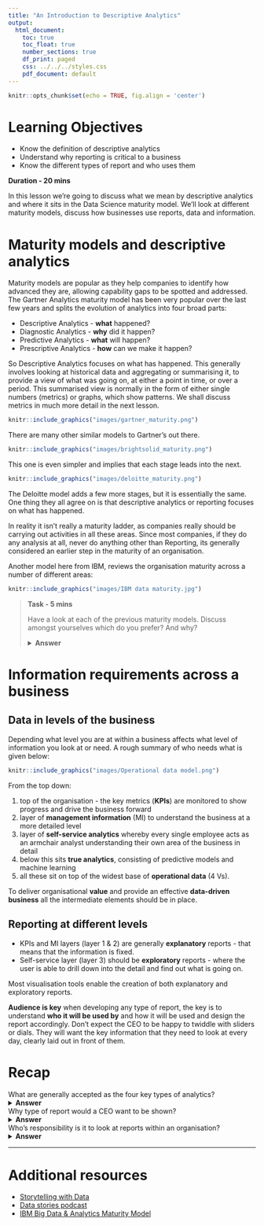```yaml
---
title: "An Introduction to Descriptive Analytics"
output:
  html_document:
    toc: true
    toc_float: true
    number_sections: true
    df_print: paged
    css: ../../../styles.css
    pdf_document: default
---
```

  
```r
knitr::opts_chunk$set(echo = TRUE, fig.align = 'center')
```

# Learning Objectives<br>

* Know the definition of descriptive analytics
* Understand why reporting is critical to a business
* Know the different types of report and who uses them

**Duration - 20 mins**<br>

In this lesson we're going to discuss what we mean by descriptive analytics and where it sits in the Data Science maturity model. We'll look at different maturity models, discuss how businesses use reports, data and information.

# Maturity models and descriptive analytics

Maturity models are popular as they help companies to identify how advanced they are, allowing capability gaps to be spotted and addressed. The Gartner Analytics maturity model has been very popular over the last few years and splits the evolution of analytics into four broad parts:

* Descriptive Analytics - **what** happened?
* Diagnostic Analytics - **why** did it happen?
* Predictive Analytics - **what** will happen?
* Prescriptive Analytics - **how** can we make it happen?

So Descriptive Analytics focuses on what has happened. This generally involves looking at historical data and aggregating or summarising it, to provide a view of what was going on, at either a point in time, or over a period. This summarised view is normally in the form of either single numbers (metrics) or graphs, which show patterns. We shall discuss metrics in much more detail in the next lesson. 

```r
knitr::include_graphics("images/gartner_maturity.png")
```

There are many other similar models to Gartner's out there.

```r
knitr::include_graphics("images/brightsolid_maturity.png")
```

This one is even simpler and implies that each stage leads into the next.

```r
knitr::include_graphics("images/deloitte_maturity.png")
```

The Deloitte model adds a few more stages, but it is essentially the same. One thing they all agree on is that descriptive analytics or reporting focuses on what has happened.

In reality it isn't really a maturity ladder, as companies really should be carrying out activities in all these areas. Since most companies, if they do any analysis at all, never do anything other than Reporting, its generally considered an earlier step in the maturity of an organisation.

Another model here from IBM, reviews the organisation maturity across a number of different areas:

```r
knitr::include_graphics("images/IBM data maturity.jpg")
```

<blockquote class='task'>
**Task - 5 mins** 

Have a look at each of the previous maturity models.
Discuss amongst yourselves which do you prefer?
And why?

<details>
<summary>**Answer**</summary>
There isn't a right answer. However many people prefer IBM's as it is clearer what stage of maturity you are at and this can be different across different departments, or for different capabilities.
<br>

</details>
</blockquote>

# Information requirements across a business

## Data in levels of the business

Depending what level you are at within a business affects what level of information you look at or need. A rough summary of who needs what is given below:

```r
knitr::include_graphics("images/Operational data model.png")
```

From the top down:

1. top of the organisation - the key metrics (**KPIs**) are monitored to show progress and drive the business forward 
2. layer of **management information** (MI) to understand the business at a more detailed level
3. layer of **self-service analytics** whereby every single employee acts as an armchair analyst understanding their own area of the business in detail
4. below this sits **true analytics**, consisting of predictive models and machine learning 
5. all these sit on top of the widest base of **operational data** (4 Vs).

To deliver organisational **value** and provide an effective **data-driven business** all the intermediate elements should be in place. 

## Reporting at different levels

* KPIs and MI layers (layer 1 & 2) are generally **explanatory** reports - that means that the information is fixed. 
* Self-service layer (layer 3) should be **exploratory** reports - where the user is able to drill down into the detail and find out what is going on.

Most visualisation tools enable the creation of both explanatory and exploratory reports.

**Audience is key** when developing any type of report, the key is to understand **who it will be used by** and how it will be used and design the report accordingly. Don't expect the CEO to be happy to twiddle with sliders or dials. They will want the key information that they need to look at every day, clearly laid out in front of them. 

# Recap

What are generally accepted as the four key types of analytics?
<details>
<summary>**Answer**</summary>

* Descriptive Analytics
* Diagnostic Analytics
* Predictive Analytics
* Prescriptive Analytics
<br>
</details>

Why type of report would a CEO want to be shown?
<details>
<summary>**Answer**</summary>
An explanatory report
</details>

Who's responsibility is it to look at reports within an organisation?
<details>
<summary>**Answer**</summary>
Everyone's, though what they look at might differ depending on their role.
</details>

<hr>

# Additional resources

* [Storytelling with Data](http://www.storytellingwithdata.com)
* [Data stories podcast](https://datastori.es)
* [IBM Big Data & Analytics Maturity Model](https://www.ibm.com/developerworks/community/blogs/bigdataanalytics/entry/big_data_analytics_maturity_model?lang=en)


